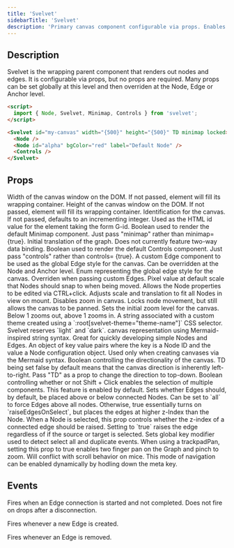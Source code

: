 ```yaml
---
title: 'Svelvet'
sidebarTitle: 'Svelvet'
description: 'Primary canvas component configurable via props. Enables zoom, pan and translation of the canvas.'
---
```


## Description

Svelvet is the wrapping parent component that renders out nodes and edges. It is configurable via props, but no props are required. Many props can be set globally at this level and then overriden at the Node, Edge or Anchor level.

```HTML App.svelte
<script>
  import { Node, Svelvet, Minimap, Controls } from 'svelvet';
</script>

<Svelvet id="my-canvas" width="{500}" height="{500}" TD minimap locked>
  <Node />
  <Node id="alpha" bgColor="red" label="Default Node" />
  <Controls />
</Svelvet>
```

## Props

<ResponseField name="width" type="number" default="size of wrapping element">
	Width of the canvas window on the DOM. If not passed, element will fill its wrapping container.
</ResponseField>
<ResponseField name="height" type="number" default="size of wrapping element">
	Height of the canvas window on the DOM. If not passed, element will fill its wrapping container.
</ResponseField>
<ResponseField name="id" type="number | string" default="incrementing integer">
	Identification for the canvas. If not passed, defaults to an incrementing integer. Used as the
	HTML id value for the element taking the form G-id.
</ResponseField>
<ResponseField name="minimap" type="boolean" default="false">
	Boolean used to render the default Minimap component. Just pass "minimap" rather than minimap=
	{true}.
</ResponseField>
<ResponseField name="translation" type="{x: number, y: number}" default="{x: 0, y: 0}">
	Initial translation of the graph. Does not currently feature two-way data binding.
</ResponseField>
<ResponseField name="controls" type="boolean" default="false">
	Boolean used to render the default Controls component. Just pass "controls" rather than controls=
	{true}.
</ResponseField>
<ResponseField name="edge" type="Edge Component">
	A custom Edge component to be used as the global Edge style for the canvas. Can be overridden at
	the Node and Anchor level.
</ResponseField>
<ResponseField name="edgeStyle" type="bezier | step | straight" default="bezier">
	Enum representing the global edge style for the canvas. Overriden when passing custom Edges.
</ResponseField>
<ResponseField name="snapTo" type="number" default="1">
	Pixel value at default scale that Nodes should snap to when being moved.
</ResponseField>
<ResponseField name="editable" type="boolean" default="false">
	Allows the Node properties to be edited via CTRL+click.
</ResponseField>
<ResponseField name="fitView" type="boolean" default="false">
	Adjusts scale and translation to fit all Nodes in view on mount.
</ResponseField>
<ResponseField name="fixedZoom" type="boolean" default="false">
	Disables zoom in canvas.
</ResponseField>
<ResponseField name="locked" type="boolean" default="false">
	Locks node movement, but still allows the canvas to be panned.
</ResponseField>
<ResponseField name="initialZoom" type="number" default="1">
	Sets the initial zoom level for the canvas. Below 1 zooms out, above 1 zooms in.
</ResponseField>
<ResponseField name="theme" type="string" default="light">
	A string associated with a custom theme created using a `:root[svelvet-theme="theme-name"]` CSS
	selector. Svelvet reserves `light` and `dark`.
</ResponseField>
<ResponseField name="mermaid" type="string" default="">
	canvas representation using Mermaid-inspired string syntax. Great for quickly developing simple
	Nodes and Edges.
</ResponseField>
<ResponseField name="mermaidConfig" type="string">
	An object of key value pairs where the key is a Node ID and the value a Node configuration object.
	Used only when creating canvases via the Mermaid syntax.
</ResponseField>
<ResponseField name="TD" type="boolean" default="false">
	Boolean controlling the directionality of the canvas. TD being set false by default means that the
	canvas direction is inherently left-to-right. Pass "TD" as a prop to change the direction to
	top-down.
</ResponseField>

<ResponseField name="disableSelection" type="boolean" default="false">
	Boolean controlling whether or not Shift + Click enables the selection of multiple components.
	This feature is enabled by default.
</ResponseField>

<ResponseField name="edgesAboveNode" type="boolean | 'all'" default="false">
	Sets whether Edges should, by default, be placed above or below connected Nodes. Can be set to
	`all` to force Edges above all nodes. Otherwise, true essentially turns on `raiseEdgesOnSelect`,
	but places the edges at higher z-Index than the Node.
</ResponseField>

<ResponseField name="raiseEdgesOnSelect" type="boolean | 'source' | 'target'" default="false">
	When a Node is selected, this prop controls whether the z-index of a connected edge should be
	raised. Setting to `true` raises the edge regardless of if the source or target is selected.
</ResponseField>

<ResponseField name="modifier" type="'alt' | 'ctrl' | 'meta' | 'shift'" default="meta">
	Sets global key modifier used to detect select all and duplicate events.
</ResponseField>

<ResponseField name="trackpadPan" type="boolean" default="false">
	When using a trackpadPan, setting this prop to true enables two finger pan on the Graph and pinch
	to zoom. Will conflict with scroll behavior on mice. This mode of navigation can be enabled
	dynamically by hodling down the meta key.
</ResponseField>

## Events

<ResponseField name="on:edgeDrop">
	Fires when an Edge connection is started and not completed. Does not fire on drops after a
	disconnection.
</ResponseField>

<ResponseField name="on:connection">Fires whenever a new Edge is created.</ResponseField>

<ResponseField name="on:disconnection">Fires whenever an Edge is removed.</ResponseField>

